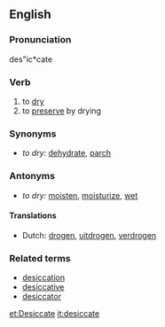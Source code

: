 ==English==

===Pronunciation===
des"ic*cate

===Verb===
{{en-infl-reg-other-e|desiccat|e}}

# to [[dry]]
# to [[preserve]] by drying

===Synonyms===
*''to dry:'' [[dehydrate]], [[parch]]

===Antonyms===
*''to dry:'' [[moisten]], [[moisturize]], [[wet]]

====Translations====
*Dutch: [[drogen]], [[uitdrogen]], [[verdrogen]]

===Related terms===
* [[desiccation]]
* [[desiccative]]
* [[desiccator]]

[[et:Desiccate]]
[[it:desiccate]]